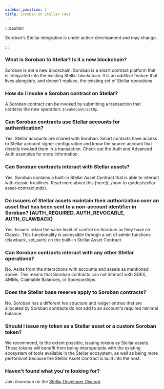 ```yaml
---
sidebar_position: 2
title: Soroban on Stellar FAQs
---
```


:::caution

Soroban's Stellar integration is under active-development and may change.

:::

### What is Soroban to Stellar? Is it a new blockchain?

Soroban is not a new blockchain. Soroban is a smart contract platform that is integrated into the existing Stellar blockchain. It is an _additive_ feature that lives alongside, and doesn't replace, the existing set of Stellar operations.

### How do I invoke a Soroban contract on Stellar?

A Soroban contract can be invoked by submitting a transaction that contains the new operation: `InvokeContractOp`.

### Can Soroban contracts use Stellar accounts for authentication?

Yes. Stellar accounts are shared with Soroban. Smart contacts have access to Stellar account signer configuration and know the source account that directly invoked them in a transaction. Check out the Auth and Advanced Auth examples for more information.

### Can Soroban contracts interact with Stellar assets?

Yes. Soroban contains a built-in Stellar Asset Contract that is able to interact with classic trustlines. Read more about this [here](../how-to guides/stellar-asset-contract.mdx).

### Do issuers of Stellar assets maintain their authorization over an asset that has been sent to a non-account identifier in Soroban? (AUTH_REQUIRED, AUTH_REVOCABLE, AUTH_CLAWBACK)

Yes. Issuers retain the same level of control on Soroban as they have on Classic. This functionality is accessible through a set of admin functions (clawback, set_auth) on the built-in Stellar Asset Contract.

### Can Soroban contracts interact with any other Stellar operations?

No. Aside from the interactions with accounts and assets as mentioned above. This means that Soroban contracts can not interact with SDEX, AMMs, Claimable Balances, or Sponsorships.

### Does the Stellar base reserve apply to Soroban contracts?

No. Soroban has a different fee structure and ledger entries that are allocated by Soroban contracts do not add to an account's required minimal balance.

### Should I issue my token as a Stellar asset or a custom Soroban token?

We recommend, to the extent possible, issuing tokens as Stellar assets. These tokens will benefit from being interoperable with the existing ecosystem of tools available in the Stellar ecosystem, as well as being more performant because the Stellar Asset Contract is built into the host.

### Haven't found what you're looking for?

Join #soroban on the [Stellar Developer Discord](https://discord.gg/stellardev)
